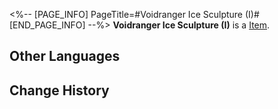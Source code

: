 <%-- [PAGE_INFO]
PageTitle=#Voidranger Ice Sculpture (I)#
[END_PAGE_INFO] --%>
{{Item Infobox
|id          = 250031
|image       = Item Voidranger Ice Sculpture (I).png
|type        = 
|invCategory = 
|rarity      = 1
|effect      = 
|description = 
}}
'''Voidranger Ice Sculpture (I)''' is a [[Item]].

==Other Languages==
{{Other Languages
|en   = Voidranger Ice Sculpture (I)
|zhs  = 虚卒冰雕•其一
|zht  = 虛卒冰雕•其一
|ja   = ヴォイドレンジャーの氷像・その1
|ko   = 허졸 얼음 조각•1
|es   = Escultura de hielo de un Explorador del Vacío 1
|fr   = Sculpture de glace d'un Ranger du néant (I)
|ru   = Ледяная скульптура Рейнджера пустоты I
|th   = รูปแกะสลักน้ำแข็ง Voidranger 1
|vi   = Tượng Băng Chiến Binh Hư Không 1
|de   = Eisskulptur von Leeren-Ranger I
|id   = Patung Es Voidranger (Bagian 1)
|pt   = Escultura de Gelo do Guarda-Vazio (I)
}}

==Change History==
{{Change History|2.0}}